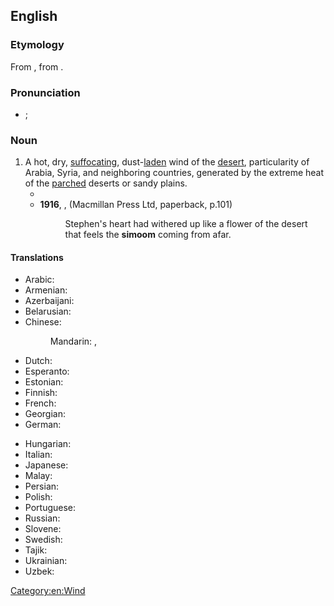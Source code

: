 ==English==
{{wikipedia}}

===Etymology===
From {{etyl|ar|en}} {{m|ar|سَمُوم||hot wind}}, from {{m|ar|سَمَّ||to poison}}.

===Pronunciation===
* {{a|RP|US}} {{enPR|sĭmo͞omʹ}}; {{IPA|en|/sɪˈmuːm/}}

===Noun===
{{en-noun}}

# A hot, dry, [[suffocating]], dust-[[laden]] wind of the [[desert]], particularity of Arabia, Syria, and neighboring countries, generated by the extreme heat of the [[parched]] deserts or sandy plains.
#* {{quote-book|en|year=1892|author={{w|James Yoxall}}
|chapter=5|title=[http://openlibrary.org/works/OL10504990W The Lonely Pyramid]
|passage=The desert storm was riding in its strength; the travellers lay beneath the mastery of the fell '''simoom'''. Whirling wreaths and columns of burning wind, rushed around and over them.}}
#* '''1916''', {{w|James Joyce}}, ''{{w|Portrait of the Artist as a Young Man}}'' (Macmillan Press Ltd, paperback, p.101)
#*: Stephen's heart had withered up like a flower of the desert that feels the '''simoom''' coming from afar.

====Translations====
{{trans-top|hot, dry wind}}
* Arabic: {{t|ar|سَمُوم|m}}
* Armenian: {{t+|hy|սամում|sc=Armn}}
* Azerbaijani: {{t|az|səmum}}
* Belarusian: {{t|be|саму́м|m}}
* Chinese:
*: Mandarin: {{t+|cmn|西蒙風|sc=Hani}}, {{t+|cmn|西蒙风|tr=xīméngfēng|sc=Hani}}
* Dutch: {{t+|nl|samoem|m}}
* Esperanto: {{t|eo|samumo}}
* Estonian: {{t|et|samuum}}
* Finnish: {{t+|fi|samum}}
* French: {{t+|fr|simoun|m}}
* Georgian: {{t|ka|სამუმი|sc=Geor}}
* German: {{t|de|Samum|m}}
{{trans-mid}}
* Hungarian: {{t+|hu|számum}}
* Italian: {{t|it|simun|m}}
* Japanese: {{t|ja|シムーン|tr=shimūn}}
* Malay: {{t|ms|samum}}
* Persian: {{t+|fa|سموم|tr=samum}}
* Polish: {{t+|pl|samum|m}}
* Portuguese: {{t|pt|simum|m}}
* Russian: {{t+|ru|саму́м|m}}
* Slovene: {{t|sl|samum|m}}
* Swedish: {{t+|sv|samum|c}}
* Tajik: {{t|tg|самум}}
* Ukrainian: {{t|uk|саму́м|m}}
* Uzbek: {{t+|uz|samum}}
{{trans-bottom}}

[[Category:en:Wind]]